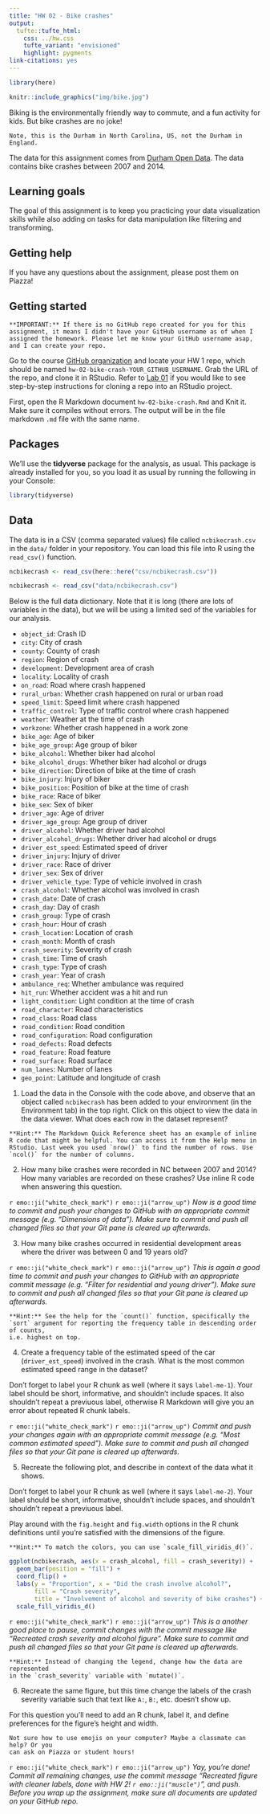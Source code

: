 ```yaml
---
title: "HW 02 - Bike crashes"
output: 
  tufte::tufte_html:
    css: ../hw.css
    tufte_variant: "envisioned"
    highlight: pygments
link-citations: yes
---
```


```r
library(here)
```


```r
knitr::include_graphics("img/bike.jpg")
```

Biking is the environmentally friendly way to commute, and a fun activity for kids. But bike crashes are no joke!

```marginfigure
Note, this is the Durham in North Carolina, US, not the Durham in England.
```


The data for this assignment comes from [Durham Open Data](https://live-durhamnc.opendata.arcgis.com/). The data contains bike crashes between 2007 and 2014.

## Learning goals

The goal of this assignment is to keep you practicing your data visualization skills while also adding on tasks for data manipulation like filtering and transforming.

## Getting help

If you have any questions about the assignment, please post them on Piazza!

## Getting started

```marginfigure
**IMPORTANT:** If there is no GitHub repo created for you for this assignment, it means I didn't have your GitHub username as of when I assigned the homework. Please let me know your GitHub username asap, and I can create your repo.
```

Go to the course [GitHub organization](https://github.com/ids-s1-19) and locate your HW 1 repo, which should be named `hw-02-bike-crash-YOUR_GITHUB_USERNAME`. Grab the URL of the repo, and clone it in RStudio. Refer to [Lab 01](/labs/lab-01/lab-01-hello-r) if you would like to see step-by-step instructions for cloning a repo into an RStudio project.

First, open the R Markdown document `hw-02-bike-crash.Rmd` and Knit it. Make sure it compiles without errors. The output will be in the file markdown `.md` file with the same name.

## Packages

We'll use the **tidyverse** package for the analysis, as usual. This package is already installed for you, so you load it as usual by running the following in your Console:

```r
library(tidyverse)
```

## Data

The data is in a CSV (comma separated values) file called `ncbikecrash.csv` in the `data/` folder in your repository. You can load this file into R using the `read_csv()` function.

```r
ncbikecrash <- read_csv(here::here("csv/ncbikecrash.csv"))
```

```r
ncbikecrash <- read_csv("data/ncbikecrash.csv")
```

Below is the full data dictionary. Note that it is long (there are lots of variables in the data), but we will be using a limited sed of the variables for our analysis.

- `object_id`: Crash ID
- `city`: City of crash
- `county`: County of crash
- `region`: Region of crash
- `development`: Development area of crash
- `locality`: Locality of crash
- `on_road`: Road where crash happened
- `rural_urban`: Whether crash happened on rural or urban road
- `speed_limit`: Speed limit where crash happened
- `traffic_control`: Type of traffic control where crash happened
- `weather`: Weather at the time of crash
- `workzone`: Whether crash happened in a work zone
- `bike_age`: Age of biker
- `bike_age_group`: Age group of biker
- `bike_alcohol`: Whether biker had alcohol
- `bike_alcohol_drugs`: Whether biker had alcohol or drugs
- `bike_direction`: Direction of bike at the time of crash
- `bike_injury`: Injury of biker
- `bike_position`: Position of bike at the time of crash
- `bike_race`: Race of biker
- `bike_sex`: Sex of biker
- `driver_age`: Age of driver
- `driver_age_group`: Age group of driver
- `driver_alcohol`: Whether driver had alcohol
- `driver_alcohol_drugs`: Whether driver had alcohol or drugs
- `driver_est_speed`: Estimated speed of driver
- `driver_injury`: Injury of driver
- `driver_race`: Race of driver
- `driver_sex`: Sex of driver
- `driver_vehicle_type`: Type of vehicle involved in crash
- `crash_alcohol`: Whether alcohol was involved in crash
- `crash_date`: Date of crash
- `crash_day`: Day of crash
- `crash_group`: Type of crash
- `crash_hour`: Hour of crash
- `crash_location`: Location of crash
- `crash_month`: Month of crash
- `crash_severity`: Severity of crash
- `crash_time`: Time of crash
- `crash_type`: Type of crash
- `crash_year`: Year of crash
- `ambulance_req`: Whether ambulance was required
- `hit_run`: Whether accident was a hit and run
- `light_condition`: Light condition at the time of crash
- `road_character`: Road characteristics
- `road_class`: Road class
- `road_condition`: Road condition
- `road_configuration`: Road configuration
- `road_defects`: Road defects
- `road_feature`: Road feature
- `road_surface`: Road surface
- `num_lanes`: Number of lanes
- `geo_point`: Latitude and longitude of crash


1. Load the data in the Console with the code above, and observe that an object called `ncbikecrash` has been added to your environment (in the Environment tab) in the top right. Click on this object to view the data in the data viewer. What does each row in the dataset represent?

```marginfigure
**Hint:** The Markdown Quick Reference sheet has an example of inline R code that might be helpful. You can access it from the Help menu in RStudio. Last week you used `nrow()` to find the number of rows. Use `ncol()` for the number of columns.
```

2. How many bike crashes were recorded in NC between 2007 and 2014? How many 
variables are recorded on these crashes? Use inline R code when answering this 
question.

`r emo::ji("white_check_mark")` `r emo::ji("arrow_up")` *Now is a good time to commit and push your changes to GitHub with an appropriate commit message (e.g. "Dimensions of data"). Make sure to commit and push all changed files so that your Git pane is cleared up afterwards.*

3. How many bike crashes occurred in residential development areas where the 
driver was between 0 and 19 years old?

`r emo::ji("white_check_mark")` `r emo::ji("arrow_up")` *This is again a good time to commit and push your changes to GitHub with an appropriate commit message (e.g. "Filter for residential and young driver"). Make sure to commit and push all changed files so that your Git pane is cleared up afterwards.*

```marginfigure
**Hint:** See the help for the `count()` function, specifically the 
`sort` argument for reporting the frequency table in descending order of counts, 
i.e. highest on top.
```

4. Create a frequency table of the estimated speed of the car (`driver_est_speed`) 
involved in the crash. What is the most common estimated speed range in the 
dataset?

Don't forget to label your R chunk as well (where it says `label-me-1`). Your 
label should be short, informative, and shouldn't include spaces. It also 
shouldn't repeat a previuous label, otherwise R Markdown will give you an 
error about repeated R chunk labels.

`r emo::ji("white_check_mark")` `r emo::ji("arrow_up")` *Commit and push your changes again with an appropriate commit message (e.g. "Most common estimated speed"). Make sure to commit and push all changed files so that your Git pane is cleared up afterwards.*

5. Recreate the following plot, and describe in context of the data what it 
shows.

Don't forget to label your R chunk as well (where it says `label-me-2`). Your 
label should be short, informative, shouldn't include spaces, and shouldn't
shouldn't repeat a previuous label.

Play around with the `fig.height` and `fig.width` options in the R chunk 
definitions until you're satisfied with the dimensions of the figure.

```marginfigure
**Hint:** To match the colors, you can use `scale_fill_viridis_d()`.
```

```r
ggplot(ncbikecrash, aes(x = crash_alcohol, fill = crash_severity)) +
  geom_bar(position = "fill") +
  coord_flip() +
  labs(y = "Proportion", x = "Did the crash involve alcohol?",
       fill = "Crash severity", 
       title = "Involvement of alcohol and severity of bike crashes") +
  scale_fill_viridis_d()
```

`r emo::ji("white_check_mark")` `r emo::ji("arrow_up")` *This is a another good place to pause, commit changes with the commit message like "Recreated crash severity and alcohol figure". Make sure to commit and push all changed files so that your Git pane is cleared up afterwards.*

```marginfigure
**Hint:** Instead of changing the legend, change how the data are represented 
in the `crash_severity` variable with `mutate()`.
```

6. Recreate the same figure, but this time change the labels of the crash 
severity variable such that text like `A:`, `B:`, etc. doesn't show up.

For this question you'll need to add an R chunk, label it, and define 
preferences for the figure's height and width.

```marginfigure
Not sure how to use emojis on your computer? Maybe a classmate can help? Or you 
can ask on Piazza or student hours!
```

 `r emo::ji("white_check_mark")` `r emo::ji("arrow_up")` *Yay, you're done! Commit all remaining changes, use the commit message "Recreated figure with cleaner labels, done with HW 2! `r emo::ji("muscle")`", and push. Before you wrap up the assignment, make sure all documents are updated on your GitHub repo.*

